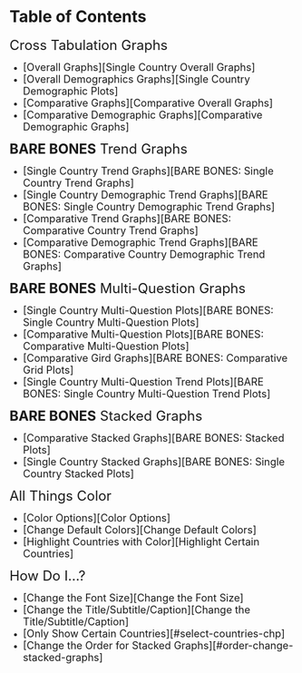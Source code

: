 # Table of Contents {-}

 
 <font size="5"> Cross Tabulation Graphs </font>
 
 * <font size="4"> [Overall Graphs][Single Country Overall Graphs] </font> 
 * <font size="4"> [Overall Demographics Graphs][Single Country Demographic Plots] </font> 
 * <font size="4"> [Comparative Graphs][Comparative Overall Graphs] </font> 
 * <font size="4"> [Comparative Demographic Graphs][Comparative Demographic Graphs] </font> 
 
 
 
 <font size="5"> **BARE BONES** Trend Graphs </font>
 
 * <font size="4"> [Single Country Trend Graphs][BARE BONES: Single Country Trend Graphs] </font> 
 * <font size="4"> [Single Country Demographic Trend Graphs][BARE BONES: Single Country Demographic Trend Graphs] </font> 
 * <font size="4"> [Comparative Trend Graphs][BARE BONES: Comparative Country Trend Graphs] </font> 
 * <font size="4"> [Comparative Demographic Trend Graphs][BARE BONES: Comparative Country Demographic Trend Graphs] </font> 

 
 
 <font size="5"> **BARE BONES** Multi-Question Graphs </font>
 
 * <font size="4"> [Single Country Multi-Question Plots][BARE BONES: Single Country Multi-Question Plots] </font> 
 * <font size="4"> [Comparative Multi-Question Plots][BARE BONES: Comparative Multi-Question Plots] </font> 
 * <font size="4"> [Comparative Gird Graphs][BARE BONES: Comparative Grid Plots] </font> 
 * <font size="4"> [Single Country Multi-Question Trend Plots][BARE BONES: Single Country Multi-Question Trend Plots] </font> 
 
 
 
 <font size="5"> **BARE BONES** Stacked Graphs </font>
 
 * <font size="4"> [Comparative Stacked Graphs][BARE BONES: Stacked Plots] </font> 
 * <font size="4"> [Single Country Stacked Graphs][BARE BONES: Single Country Stacked Plots] </font> 
 
 
 <font size="5"> All Things Color </font>
 
 * <font size="4"> [Color Options][Color Options] </font> 
 * <font size="4"> [Change Default Colors][Change Default Colors] </font> 
 * <font size="4"> [Highlight Countries with Color][Highlight Certain Countries] </font> 
 
 
 <font size="5"> How Do I...? </font>
 
 * <font size="4"> [Change the Font Size][Change the Font Size] </font> 
 * <font size="4"> [Change the Title/Subtitle/Caption][Change the Title/Subtitle/Caption] </font>  
 * <font size="4"> [Only Show Certain Countries][#select-countries-chp] </font> 
 * <font size="4"> [Change the Order for Stacked Graphs][#order-change-stacked-graphs] </font>  
 
 